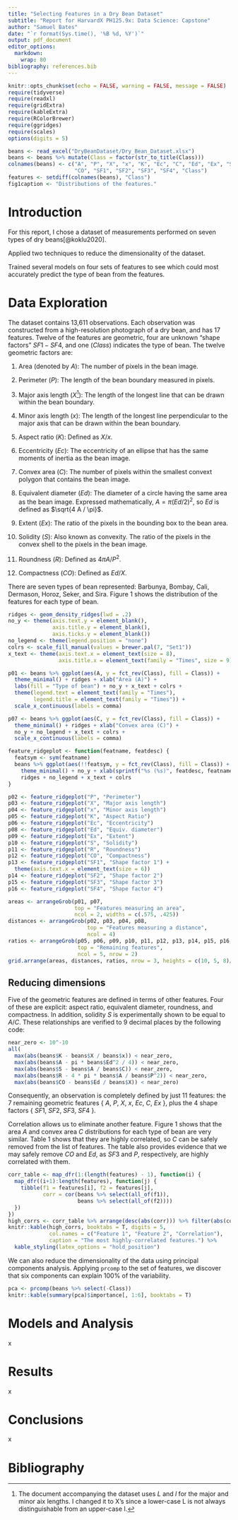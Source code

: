 ```yaml
---
title: "Selecting Features in a Dry Bean Dataset"
subtitle: "Report for HarvardX PH125.9x: Data Science: Capstone"
author: "Samuel Bates"
date: "`r format(Sys.time(), '%B %d, %Y')`"
output: pdf_document
editor_options: 
  markdown: 
    wrap: 80
bibliography: references.bib
---
```


```r
knitr::opts_chunk$set(echo = FALSE, warning = FALSE, message = FALSE)
require(tidyverse)
require(readxl)
require(gridExtra)
require(kableExtra)
require(RColorBrewer)
require(ggridges)
require(scales)
options(digits = 5)

beans <- read_excel("DryBeanDataset/Dry_Bean_Dataset.xlsx")
beans <- beans %>% mutate(Class = factor(str_to_title(Class)))
colnames(beans) <- c("A", "P", "X", "x", "K", "Ec", "C", "Ed", "Ex", "S", "R",
                     "CO", "SF1", "SF2", "SF3", "SF4", "Class")
features <- setdiff(colnames(beans), "Class")
fig1caption <- "Distributions of the features."
```

# Introduction

For this report, I chose a dataset of measurements performed on seven types of
dry beans[@koklu2020].

Applied two techniques to reduce the dimensionality of the dataset.

Trained several models on four sets of features to see which could most
accurately predict the type of bean from the features.

# Data Exploration

The dataset contains 13,611 observations. Each observation was constructed from
a high-resolution photograph of a dry bean, and has 17 features. Twelve of the
features are geometric, four are unknown "shape factors" $SF1 - SF4$, and one
($Class$) indicates the type of bean. The twelve geometric factors are:

1.  Area (denoted by $A$): The number of pixels in the bean image.

2.  Perimeter ($P$): The length of the bean boundary measured in pixels.

3.  Major axis length ($X$[^1]): The length of the longest line that can be
    drawn within the bean boundary.

4.  Minor axis length ($x$): The length of the longest line perpendicular to the
    major axis that can be drawn within the bean boundary.

5.  Aspect ratio ($K$): Defined as $X / x$.

6.  Eccentricity ($Ec$): The eccentricity of an ellipse that has the same
    moments of inertia as the bean image.

7.  Convex area ($C$): The number of pixels within the smallest convext polygon
    that contains the bean image.

8.  Equivalent diameter ($Ed$): The diameter of a circle having the same area as
    the bean image. Expressed mathematically, $A = \pi {(Ed/2)}^2$, so $Ed$ is
    defined as $\sqrt{4 A / \pi}$.

9.  Extent ($Ex$): The ratio of the pixels in the bounding box to the bean area.

10. Solidity ($S$): Also known as convexity. The ratio of the pixels in the
    convex shell to the pixels in the bean image.

11. Roundness ($R$): Defined as $4 \pi A / P^2$.

12. Compactness ($CO$): Defined as $Ed / X$.

[^1]: The document accompanying the dataset uses $L$ and $l$ for the major and
    minor aix lengths. I changed it to X's since a lower-case L is not always
    distinguishable from an upper-case I.

There are seven types of bean represented: Barbunya, Bombay, Cali, Dermason,
Horoz, Seker, and Sira. Figure 1 shows the distribution of the features for each
type of bean.

```r
ridges <- geom_density_ridges(lwd = .2)
no_y <- theme(axis.text.y = element_blank(),
              axis.title.y = element_blank(),
              axis.ticks.y = element_blank())
no_legend <- theme(legend.position = "none")
colrs <- scale_fill_manual(values = brewer.pal(7, "Set1"))
x_text <- theme(axis.text.x = element_text(size = 8),
                axis.title.x = element_text(family = "Times", size = 9))

p01 <- beans %>% ggplot(aes(A, y = fct_rev(Class), fill = Class)) +
  theme_minimal() + ridges + xlab("Area (A)") + 
  labs(fill = "Type of bean") + no_y + x_text + colrs +
  theme(legend.text = element_text(family = "Times"),
        legend.title = element_text(family = "Times")) +
  scale_x_continuous(labels = comma)

p07 <- beans %>% ggplot(aes(C, y = fct_rev(Class), fill = Class)) +
  theme_minimal() + ridges + xlab("Convex area (C)") + 
  no_y + no_legend + x_text + colrs +
  scale_x_continuous(labels = comma)

feature_ridgeplot <- function(featname, featdesc) {
  featsym <- sym(featname)
  beans %>% ggplot(aes(!!featsym, y = fct_rev(Class), fill = Class)) +
    theme_minimal() + no_y + xlab(sprintf("%s (%s)", featdesc, featname)) +
    ridges + no_legend + x_text + colrs
}

p02 <- feature_ridgeplot("P", "Perimeter")
p03 <- feature_ridgeplot("X", "Major axis length")
p04 <- feature_ridgeplot("x", "Minor axis length")
p05 <- feature_ridgeplot("K", "Aspect Ratio")
p06 <- feature_ridgeplot("Ec", "Eccentricity")
p08 <- feature_ridgeplot("Ed", "Equiv. diameter")
p09 <- feature_ridgeplot("Ex", "Extent")
p10 <- feature_ridgeplot("S", "Solidity")
p11 <- feature_ridgeplot("R", "Roundness")
p12 <- feature_ridgeplot("CO", "Compactness")
p13 <- feature_ridgeplot("SF1", "Shape factor 1") +
  theme(axis.text.x = element_text(size = 6))
p14 <- feature_ridgeplot("SF2", "Shape factor 2")
p15 <- feature_ridgeplot("SF3", "Shape factor 3")
p16 <- feature_ridgeplot("SF4", "Shape factor 4")

areas <- arrangeGrob(p01, p07, 
                     top = "Features measuring an area",
                     ncol = 2, widths = c(.575, .425))
distances <- arrangeGrob(p02, p03, p04, p08, 
                         top = "Features measuring a distance",
                         ncol = 4)
ratios <- arrangeGrob(p05, p06, p09, p10, p11, p12, p13, p14, p15, p16,
                      top = "Remaining features",
                      ncol = 5, nrow = 2)
grid.arrange(areas, distances, ratios, nrow = 3, heights = c(10, 5, 8)/23)
```

## Reducing dimensions

Five of the geometric features are defined in terms of other features. Four of
these are explicit: aspect ratio, equivalent diameter, roundness, and
compactness. In addition, solidity $S$ is experimentally shown to be equal to
$A/C$. These relationships are verified to 9 decimal places by the following
code:

```r
near_zero <- 10^-10
all(
  max(abs(beans$K - beans$X / beans$x)) < near_zero,
  max(abs(beans$A - pi * beans$Ed^2 / 4)) < near_zero,
  max(abs(beans$S - beans$A / beans$C)) < near_zero,
  max(abs(beans$R - 4 * pi * beans$A / beans$P^2)) < near_zero,
  max(abs(beans$CO - beans$Ed / beans$X)) < near_zero)
```

Consequently, an observation is completely defined by just 11 features: the 7
remaining geometric features { $A$, $P$, $X$, $x$, $Ec$, $C$, $Ex$ }, plus the 4
shape factors { $SF1$, $SF2$, $SF3$, $SF4$ }.

Correlation allows us to eliminate another feature. Figure 1 shows that the area
$A$ and convex area $C$ distributions for each type of bean are very similar.
Table 1 shows that they are highly correlated, so $C$ can be safely removed from
the list of features. The table also provides evidence that we may safely remove
$CO$ and $Ed$, as $SF3$ and $P$, respectively, are highly correlated with them.

```r
corr_table <- map_dfr(1:(length(features) - 1), function(i) {
  map_dfr((i+1):length(features), function(j) {
    tibble(f1 = features[i], f2 = features[j],
           corr = cor(beans %>% select(all_of(f1)),
                      beans %>% select(all_of(f2))))
  })
})
high_corrs <- corr_table %>% arrange(desc(abs(corr))) %>% filter(abs(corr) > .99)
knitr::kable(high_corrs, booktabs = T, digits = 5,
             col.names = c("Feature 1", "Feature 2", "Correlation"),
             caption = "The most highly-correlated features.") %>%
  kable_styling(latex_options = "hold_position")
```

We can also reduce the dimensionality of the data using principal components
analysis. Applying `prcomp` to the set of features, we discover that six
components can explain 100% of the variability.

```r
pca <- prcomp(beans %>% select(-Class))
knitr::kable(summary(pca)$importance[, 1:6], booktabs = T)
```

# Models and Analysis

x

# Results

x

# Conclusions

x

# Bibliography
